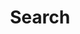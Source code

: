 ---
title: "Search"
description: "Search articles in the DailyNest."
blocks:
  - name: "HEADER"
    title: "Search Articles"
---